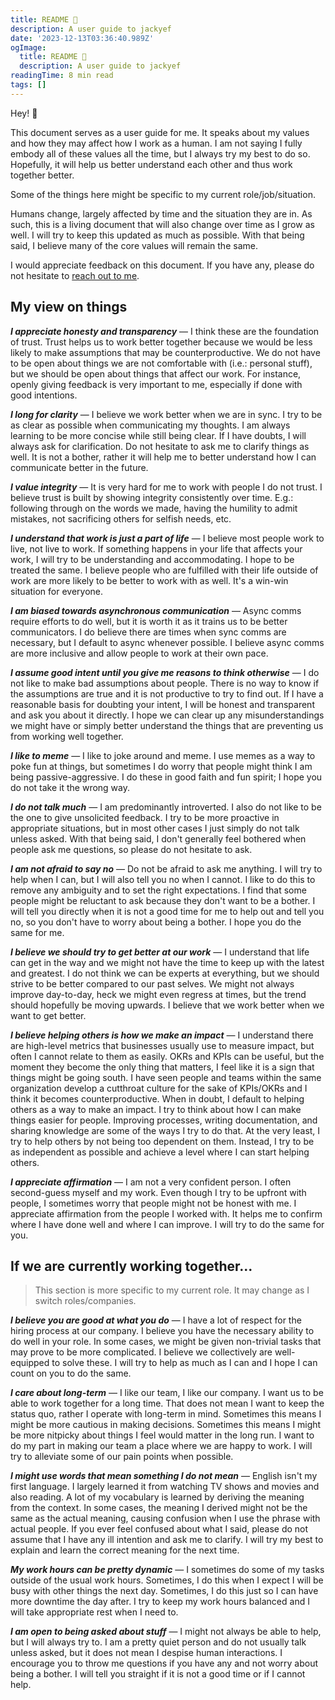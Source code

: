 ```yaml
---
title: README 📖
description: A user guide to jackyef
date: '2023-12-13T03:36:40.989Z'
ogImage:
  title: README 📖
  description: A user guide to jackyef
readingTime: 8 min read
tags: []
---
```


Hey! 👋

This document serves as a user guide for me. 
It speaks about my values and how they may affect how I work as a human.
I am not saying I fully embody all of these values all the time, but I always try my best to do so.
Hopefully, it will help us better understand each other and thus work together better.

Some of the things here might be specific to my current role/job/situation.

Humans change, largely affected by time and the situation they are in. As such, this is a living document
that will also change over time as I grow as well. I will try to keep this updated as much as possible.
With that being said, I believe many of the core values will remain the same.

I would appreciate feedback on this document. If you have any, please do not hesitate to [reach out to me](https://twitter.com/jackyef__).

## My view on things

*__I appreciate honesty and transparency__* — I think these are the foundation of trust. 
Trust helps us to work better together because we would be less likely to make assumptions that may be counterproductive. 
We do not have to be open about things we are not comfortable with (i.e.: personal stuff), but we should be open about things that affect our work.
For instance, openly giving feedback is very important to me, especially if done with good intentions.

*__I long for clarity__* — I believe we work better when we are in sync. I try to be as clear as possible when communicating 
my thoughts. I am always learning to be more concise while still being clear. If I have doubts,
I will always ask for clarification. Do not hesitate to ask me to clarify things as well. It is not a bother, rather it will 
help me to better understand how I can communicate better in the future.

*__I value integrity__* — It is very hard for me to work with people I do not trust. I believe trust is built by
showing integrity consistently over time. E.g.: following through on the words we made, having the humility to 
admit mistakes, not sacrificing others for selfish needs, etc.

*__I understand that work is just a part of life__* — I believe most people work to live, not live to work. 
If something happens in your life that affects your work, I will try to be understanding and accommodating. I hope to be treated the same. 
I believe people who are fulfilled with their life outside of work are more likely to be better to work with as well. It's a win-win situation for everyone.

*__I am biased towards asynchronous communication__* — Async comms require efforts to do well, but it is worth it 
as it trains us to be better communicators. I do believe there are times when sync comms are necessary, but I default
to async whenever possible. I believe async comms are more inclusive and allow people to work at their own pace.

*__I assume good intent until you give me reasons to think otherwise__* — I do not like to make bad assumptions about people. 
There is no way to know if the assumptions are true and it is not productive to try to find out. 
If I have a reasonable basis for doubting your intent, I will be honest and transparent and ask you about it directly.
I hope we can clear up any misunderstandings we might have or simply better understand 
the things that are preventing us from working well together.

*__I like to meme__* — I like to joke around and meme. I use memes as a way to poke fun at things, but sometimes I do worry that people 
might think I am being passive-aggressive. I do these in good faith and fun spirit; I hope you do not take it the wrong way.

*__I do not talk much__* — I am predominantly introverted. I also do not like to be the one to give unsolicited feedback.
I try to be more proactive in appropriate situations, but in most other cases I just simply do not talk unless asked. 
With that being said, I don't generally feel bothered when people ask me questions, so please do not hesitate to ask.

*__I am not afraid to say no__* — Do not be afraid to ask me anything. I will try to help when I can, but I will 
also tell you no when I cannot. I like to do this to remove any ambiguity and to set the right expectations. I find that some people might be
reluctant to ask because they don't want to be a bother. I will tell you directly when it is not a good time for me to help out and 
tell you no, so you don't have to worry about being a bother. I hope you do the same for me.

*__I believe we should try to get better at our work__* — I understand that life can get in the way and we might not have the
time to keep up with the latest and greatest. I do not think we can be experts at everything, but we should strive to 
be better compared to our past selves. We might not always improve day-to-day, heck we might even regress at times, but the trend should 
hopefully be moving upwards. I believe that we work better when we want to get better.

*__I believe helping others is how we make an impact__* — I understand there are high-level metrics that businesses usually use to measure impact,
but often I cannot relate to them as easily. OKRs and KPIs can be useful, but the moment they become the only thing that matters, I feel like
it is a sign that things might be going south. I have seen people and teams within the same organization develop a cutthroat culture for the sake of 
KPIs/OKRs and I think it becomes counterproductive. When in doubt, I default to helping others as a way to make an impact. I try to 
think about how I can make things easier for people. Improving processes, writing documentation, and sharing knowledge are some of the ways I try to do that.
At the very least, I try to help others by not being too dependent on them. Instead, I try to be as independent as possible and 
achieve a level where I can start helping others.

*__I appreciate affirmation__* — I am not a very confident person. I often second-guess myself and my work. Even though I try
to be upfront with people, I sometimes worry that people might not be honest with me. I appreciate affirmation from the people
I worked with. It helps me to confirm where I have done well and where I can improve. I will try to do the same for you.

## If we are currently working together...

> This section is more specific to my current role. It may change as I switch roles/companies.

*__I believe you are good at what you do__* — I have a lot of respect for the hiring process at our company. I believe 
you have the necessary ability to do well in your role. In some cases, we might be given non-trivial tasks that may 
prove to be more complicated. I believe we collectively are well-equipped to solve these. I will try to help as much as I can and I
hope I can count on you to do the same.

*__I care about long-term__* — I like our team, I like our company. I want us to be able to work together for a long time.
That does not mean I want to keep the status quo, rather I operate with long-term in mind. Sometimes this means I might be 
more cautious in making decisions. Sometimes this means I might be more nitpicky about things I feel would matter in the long run.
I want to do my part in making our team a place where we are happy to work. I will try to alleviate some of our pain points 
when possible.

*__I might use words that mean something I do not mean__* — English isn't my first language. I largely learned it from 
watching TV shows and movies and also reading. A lot of my vocabulary is learned by deriving the meaning from the context.
In some cases, the meaning I derived might not be the same as the actual meaning, causing confusion when I use the phrase with
actual people. If you ever feel confused about what I said, please do not assume that I have any ill intention and ask me to clarify. 
I will try my best to explain and learn the correct meaning for the next time.

*__My work hours can be pretty dynamic__* — I sometimes do some of my tasks outside of the usual work hours. Sometimes, I do this when I expect 
I will be busy with other things the next day. Sometimes, I do this just so I can have more downtime the day after. 
I try to keep my work hours balanced and I will take appropriate rest when I need to.

*__I am open to being asked about stuff__* — I might not always be able to help, but I will always try to. I am a pretty quiet person and 
do not usually talk unless asked, but it does not mean I despise human interactions. I encourage you to throw me questions if you have 
any and not worry about being a bother. I will tell you straight if it is not a good time or if I cannot help.

